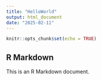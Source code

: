 ```yaml
---
title: "HelloWorld"
output: html_document
date: "2025-02-11"
---
```


```r
knitr::opts_chunk$set(echo = TRUE)
```

## R Markdown

This is an R Markdown document. 